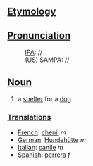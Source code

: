 == [[Etymology]] ==

== [[Pronunciation]] ==
:[[w:IPA|IPA]]: //
:(US) SAMPA: //

== [[Noun]] ==


# a [[shelter]] for a [[dog]]

=== [[Translation]]s ===

*[[French]]: [[chenil]] ''m''
*[[German]]: [[Hundehütte]] ''m''
*[[Italian]]: [[canile]] ''m''
*[[Spanish]]: [[perrera]] ''f''